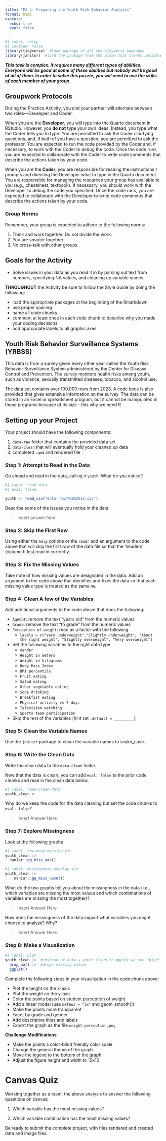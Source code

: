 ```yaml
---
title: "PA 4: Preparing the Youth Risk Behavior Analysis"
format: html
execute: 
  echo: true
  eval: false
---
```


```r
#| label: setup
#| include: false
library(tidyverse)  #load package of all the tidyverse packages
library(janitor)  #load the package from the video that cleans variable names
```

<!-- United States Department of Health and Human Services. Centers for Disease Control and Prevention. CDC Youth Risk Behavior Surveillance System (YRBSS) National Datasets, 1991-2021: YRBS_2021_national.csv. Ann Arbor, MI: Inter-university Consortium for Political and Social Research [distributor], 2025-02-04. https://doi.org/10.3886/E217921V1-168641 -->

***This task is complex. It requires many different types of abilities. Everyone will be good at some of these abilities but nobody will be good at all of them. In order to solve this puzzle, you will need to use the skills of each member of your group.***

## Groupwork Protocols

During the Practice Activity, you and your partner will alternate between two roles---Developer and Coder.

When you are the **Developer**, you will type into the Quarto document in RStudio. However, you **do not** type your own ideas. Instead, you type what the Coder tells you to type. You are permitted to ask the Coder clarifying questions, and, if both of you have a question, you are permitted to ask the professor. You are expected to run the code provided by the Coder and, if necessary, to work with the Coder to debug the code. Once the code runs, you are expected to collaborate with the Coder to write code comments that describe the actions taken by your code.

When you are the **Coder**, you are responsible for reading the instructions / prompts and directing the Developer what to type in the Quarto document. You are responsible for managing the resources your group has available to you (e.g., cheatsheet, textbook). If necessary, you should work with the Developer to debug the code you specified. Once the code runs, you are expected to collaborate with the Developer to write code comments that describe the actions taken by your code.

### Group Norms

Remember, your group is expected to adhere to the following norms:

1.  Think and work together. Do not divide the work.
2.  You are smarter together.
3.  No cross-talk with other groups.

## Goals for the Activity

-   Solve issues in your data as you read it in by parsing out text from numbers, specifying NA values, and cleaning up variable names

**THROUGHOUT** the Activity be sure to follow the Style Guide by doing the following:

-   load the appropriate packages at the beginning of the Rmarkdown\
-   use proper spacing\
-   name all code chunks\
-   comment at least once in each code chunk to describe why you made your coding decisions\
-   add appropriate labels to all graphic axes

## Youth Risk Behavior Surveillance Systems (YRBSS)

This data is from a survey given every other year called the Youth Risk Behavior Surveillance System administered by the Center for Disease Control and Prevention. The survey monitors health risks among youth, such as violence, sexually transmitted diseases, tobacco, and alcohol use.

The data set contains over 100,000 rows from 2023. A code book is also provided that gives extensive information on the survey. The data can be stored in an Excel or spreadsheet program, but it cannot be manipulated in those programs because of its size - this why we need R.

<!-- The partner who most recently watched an Avengers movies is the  -->

<!-- Developer (typing and listening to instructions from the Coder! -->

## Setting up your Project

Your project should have the following components:

1.  `data-raw` folder that contains the provided data set\
2.  `data-clean` that will eventually hold your cleaned up data\
3.  completed `.qmd` and rendered file

### Step 1: Attempt to Read in the Data

Go ahead and read in the data, calling it `youth`. What do you notice?

```r
#| label: read-data
#| eval: false

youth <- read_csv("data-raw/YRBS2015.csv")
```

Describe some of the issues you notice in the data:

> Insert answer here

### Step 2: Skip the First Row

Using either the `help` options or the `readr` add an argument to the code above that will skip the first row of the data file so that the 'headers' (column titles) read in correctly.

### Step 3: Fix the Missing Values

Take note of how missing values are designated in the data. Add an argument to the code above that identifies and fixes the data so that each missing value type is treated as the same `NA`.

<!-- Change roles (Developer becomes Coder)! -->

### Step 4: Clean A few of the Variables

Add additional arguments to the code above that does the following:

-   `AgeCat`: remove the text "years old" from the numeric values\
-   `Grade`: remove the text "th grade" from the numeric values\
-   `Perception of weight`: read as a factor with the following
    -   `levels = c("Very underweight","Slightly underweight", "About the right weight", "Slightly overweight", "Very overweight")`
-   Set the following variables to the right data type:
    -   `Gender`\
    -   `Height in meters`\
    -   `Weight in kilograms`\
    -   `Body Mass Index`
    -   `BMI percentile`\
    -   `Fruit eating`\
    -   `Salad eating`
    -   `Other vegetable eating`
    -   `Soda drinking`
    -   `Breakfast eating`
    -   `Physical activity >= 5 days`
    -   `Television watching`
    -   `Sports team participation`\
-   Skip the rest of the variables (hint set `.default = _________`)

<!-- Change roles (Developer becomes Coder)! -->

### Step 5: Clean the Variable Names

Use the `janitor` package to clean the variable names to snake_case.

### Step 6: Write the Clean Data

Write the clean data to the `data-clean` folder.

Now that the data is clean, you can add `eval: false` to the prior code chunks and read in the clean data below.

```r
#| label: read-clean-data
youth_clean <- 
```

Why do we keep the code for the data cleaning but set the code chunks to `eval: false`?

> Insert Answer Here

<!-- Change roles (Developer becomes Coder)! -->

### Step 7: Explore Missingness

Look at the following graphs

```r
#| label: how-many-missing-viz
youth_clean |> 
  naniar::gg_miss_var()
```

```r
#| label: missingness-overlap-viz
youth_clean |> 
    naniar::gg_miss_upset()
```

What do the two graphs tell you about the missingness in the data (i.e., which variables are missing the most values and which combinations of variables are missing the most together)?

> Insert Answer Here

How does the missingness of the data impact what variables you might choose to analyze? Why?

> Insert Answer Here

<!-- Change roles (Developer becomes Coder)! -->

### Step 8: Make a Visualization

```r
#| label: plot  
youth_clean |>  #instead of data = youth_clean in ggplot we can "pipe" our data  
  drop_na() |>  #drops missing values
  ggplot()
```

Complete the following steps in your visualization in the code chunk above:

-   Plot the height on the x-axis\
-   Plot the weight on the y-axis\
-   Color the points based on student perception of weight\
-   Add a linear model (use `method = "lm"` and geom_smooth())
-   Make the points more transparent\
-   Facet by grade and gender\
-   Add descriptive titles and labels\
-   Export the graph as the file `weight-perception.png`

<!-- Change roles (Developer becomes Coder)! -->

**Challenge Modifications**

-   Make the points a color-blind friendly color scale\
-   Change the general theme of the graph\
-   Move the legend to the bottom of the graph\
-   Adjust the figure height and width to 10x10

# Canvas Quiz

Working together as a team, the above analysis to answer the following questions on canvas:

1.  Which variable has the most missing values?

2.  Which variable combination has the most missing values?

Be ready to submit the complete project, with files rendered and created data and image files.
